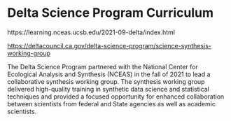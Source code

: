 # Delta Science Program Curriculum

https://learning.nceas.ucsb.edu/2021-09-delta/index.html

<https://deltacouncil.ca.gov/delta-science-program/science-synthesis-working-group>

The Delta Science Program partnered with the National Center for Ecological Analysis and Synthesis (NCEAS) in the fall of 2021 to lead a collaborative synthesis working group. The synthesis working group delivered high-quality training in synthetic data science and statistical techniques and provided a focused opportunity for enhanced collaboration between scientists from federal and State agencies as well as academic scientists.
